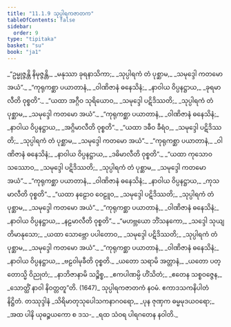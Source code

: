 ```yaml
---
title: "11.1.9 သုပ္ပါရကဇာတက"
tableOfContents: false
sidebar:
  order: 9
type: "tipitaka"
basket: "su"
book: "ja1"
---
```



<DynamicBreadcrumb />

<Division number="108" book="ja1" e="ch" v="22" p="239">

<Paragraph number="2222" type="verses" book="ja1">
_“ဥမ္မုဇ္ဇန္တိ နိမုဇ္ဇန္တိ,_  
_မနုဿာ ခုရနာသိကာ;_  
_သုပ္ပါရကံ တံ ပုစ္ဆာမ,_  
_သမုဒ္ဒေါ ကတမော အယံ”._  

</Paragraph>

</Division>
<Division number="109" book="ja1" e="ch" v="22" p="239">

<Paragraph number="2223" type="verses" book="ja1">
_“ကုရုကစ္ဆာ ပယာတာနံ,_  
_ဝါဏိဇာနံ ဓနေသိနံ;_  
_နာဝါယ ဝိပ္ပနဋ္ဌာယ,_  
_ခုရမာလီတိ ဝုစ္စတိ”._  

</Paragraph>

</Division>
<Division number="110" book="ja1" e="ch" v="22" p="239">

<Paragraph number="2224" type="verses" book="ja1">
_“ယထာ အဂ္ဂီဝ သုရိယောဝ,_  
_သမုဒ္ဒေါ ပဋိဒိဿတိ;_  
_သုပ္ပါရကံ တံ ပုစ္ဆာမ,_  
_သမုဒ္ဒေါ ကတမော အယံ”._  

</Paragraph>

</Division>
<Division number="111" book="ja1" e="ch" v="22" p="239">

<Paragraph number="2225" type="verses" book="ja1">
_“ကုရုကစ္ဆာ ပယာတာနံ,_  
_ဝါဏိဇာနံ ဓနေသိနံ;_  
_နာဝါယ ဝိပ္ပနဋ္ဌာယ,_  
_အဂ္ဂိမာလီတိ ဝုစ္စတိ”._  

</Paragraph>

</Division>
<Division number="112" book="ja1" e="ch" v="22" p="239">

<Paragraph number="2226" type="verses" book="ja1">
_“ယထာ ဒဓီဝ ခီရံဝ,_  
_သမုဒ္ဒေါ ပဋိဒိဿတိ;_  
_သုပ္ပါရကံ တံ ပုစ္ဆာမ,_  
_သမုဒ္ဒေါ ကတမော အယံ”._  

</Paragraph>

</Division>
<Division number="113" book="ja1" e="ch" v="22" p="239">

<Paragraph number="2227" type="verses" book="ja1">
_“ကုရုကစ္ဆာ ပယာတာနံ,_  
_ဝါဏိဇာနံ ဓနေသိနံ;_  
_နာဝါယ ဝိပ္ပနဋ္ဌာယ,_  
_ဒဓိမာလီတိ ဝုစ္စတိ”._  

</Paragraph>

</Division>
<Division number="114" book="ja1" e="ch" v="22" p="239">

<Paragraph number="2228" type="verses" book="ja1">
_“ယထာ ကုသောဝ သဿောဝ,_  
_သမုဒ္ဒေါ ပဋိဒိဿတိ;_  
_သုပ္ပါရကံ တံ ပုစ္ဆာမ,_  
_သမုဒ္ဒေါ ကတမော အယံ”._  

</Paragraph>

</Division>
<Division number="115" book="ja1" e="ch" v="22" p="239">

<Paragraph number="2229" type="verses" book="ja1">
_“ကုရုကစ္ဆာ ပယာတာနံ,_  
_ဝါဏိဇာနံ ဓနေသိနံ;_  
_နာဝါယ ဝိပ္ပနဋ္ဌာယ,_  
_ကုသမာလီတိ ဝုစ္စတိ”._  

</Paragraph>

</Division>
<Division number="116" book="ja1" e="ch" v="22" p="239">

<Paragraph number="2230" type="verses" book="ja1">
_“ယထာ နဠောဝ ဝေဠူဝ,_  
_သမုဒ္ဒေါ ပဋိဒိဿတိ;_  
_သုပ္ပါရကံ တံ ပုစ္ဆာမ,_  
_သမုဒ္ဒေါ ကတမော အယံ”._  

</Paragraph>

</Division>
<Division number="117" book="ja1" e="ch" v="22" p="239">

<Paragraph number="2231" type="verses" book="ja1">
_“ကုရုကစ္ဆာ ပယာတာနံ,_  
_ဝါဏိဇာနံ ဓနေသိနံ;_  
_နာဝါယ ဝိပ္ပနဋ္ဌာယ,_  
_နဠမာလီတိ ဝုစ္စတိ”._  

</Paragraph>

</Division>
<Division number="118" book="ja1" e="ch" v="22" p="239">

<Paragraph number="2232" type="verses" book="ja1">
_“မဟဗ္ဘယော ဘိံသနကော,_  
_သဒ္ဒေါ သုယျတိမာနုသော;_  
_ယထာ သောဗ္ဘော ပပါတောဝ,_  
_သမုဒ္ဒေါ ပဋိဒိဿတိ;_  
_သုပ္ပါရကံ တံ ပုစ္ဆာမ,_  
_သမုဒ္ဒေါ ကတမော အယံ”._  

</Paragraph>

</Division>
<Division number="119" book="ja1" e="ch" v="22" p="240">

<Paragraph number="2233" type="verses" book="ja1">
_“ကုရုကစ္ဆာ ပယာတာနံ,_  
_ဝါဏိဇာနံ ဓနေသိနံ;_  
_နာဝါယ ဝိပ္ပနဋ္ဌာယ,_  
_ဗဠဝါမုခီတိ ဝုစ္စတိ._  

</Paragraph>

</Division>
<Division number="120" book="ja1" e="ch" v="22" p="240">

<Paragraph number="2234" type="verses" book="ja1">
_ယတော သရာမိ အတ္တာနံ,_  
_ယတော ပတ္တောသ္မိ ဝိညုတံ;_  
_နာဘိဇာနာမိ သဉ္စိစ္စ,_  
_ဧကပါဏမ္ပိ ဟိံသိတံ;_  
_ဧတေန သစ္စဝဇ္ဇေန,_  
_သောတ္ထိံ နာဝါ နိဝတ္တတူ”တိ. (1647)_  


</Paragraph>
</Division>

<Paragraph number="2235" type="center" book="ja1">
သုပ္ပါရကဇာတကံ နဝမံ.



</Paragraph>

<Paragraph number="2236" type="center" book="ja1">
ဧကာဒသကနိပါတံ နိဋ္ဌိတံ.



</Paragraph>

<Paragraph number="2237" type="center" book="ja1">
တဿုဒ္ဒါနံ


</Paragraph>

<Paragraph number="2238" type="verses" book="ja1">
_သိရိမာတုသုပေါသကနာဂဝရော,_  
_ပုန ဇုဏှက ဓမ္မမုဒယဝရော;_  
_အထ ပါနိ ယုဓဉ္စယကော စ ဒသ-_  
_ရထ သံဝရ ပါရဂတေန နဝါတိ._
</Paragraph>